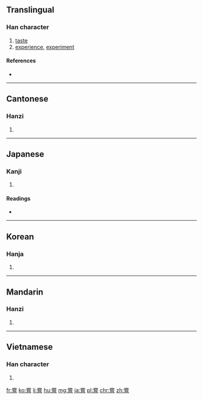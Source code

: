 {{also|尝}}
==Translingual==

===Han character===
{{Han char|rn=30|rad=口|as=11|sn=14|four=9060<sub>1</sub>|canj=火月口心日 (FBRPA)|ids=⿱⿱[[龸]][[口]][[旨]]}}

# [[taste]]
# [[experience]], [[experiment]]

====References====
* {{Han ref|kx=0206.090|dkj=04205|dj=0429.070|hdz=21529.090|uh=5617|ud=22039|bh=B9C1|bd=47553}}

----

==Cantonese==

===Hanzi===
{{yue-hanzi|jyut=[[soeng4]]|y=seung4|sim=尝}}

# {{defn|lang=yue|sort=口11}}

----

==Japanese==

===Kanji===
{{ja-kanji|grade=|rs=口11}}

# {{defn|lang=ja|sort=口11}}

====Readings====
* {{ja-readings|kanon=[[しょう]] (shō)|goon=[[じょう]] (jō)|kun=[[なめる]] (nameru), [[こころみる]] (kokoromiru), [[かつて]] (katsute)}}

----

==Korean==

===Hanja===
{{ko-hanja|hangeul=상|rv=sang|mr=sang}}

# {{defn|lang=ko|sort=口11}}

----

==Mandarin==

===Hanzi===
{{cmn-hanzi|sim=尝|pin=[[cháng]] ([[chang2]])|wg=ch'ang<sup>2</sup>}}

# {{defn|lang=cmn|sort=口11}}

----

==Vietnamese==

===Han character===
{{vi-hantu|[[thường]]|rs=口11}}

# {{defn|lang=vi|sort=口11}}

[[fr:嘗]]
[[ko:嘗]]
[[li:嘗]]
[[hu:嘗]]
[[mg:嘗]]
[[ja:嘗]]
[[pl:嘗]]
[[chr:嘗]]
[[zh:嘗]]